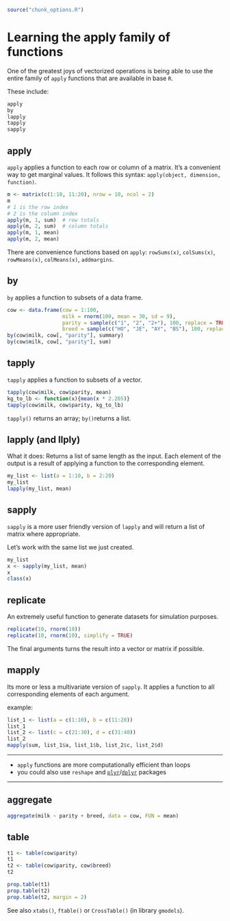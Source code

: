 ```r
source("chunk_options.R")
```

# Learning the apply family of functions

One of the greatest joys of vectorized operations is being able to use the
entire family of `apply` functions that are available in base `R`.

These include:

```r
apply
by
lapply
tapply
sapply
```

## apply

`apply` applies a function to each row or column of a matrix. It's a convenient
way to get marginal values. It follows this syntax: `apply(object, dimension,
function)`.

```r
m <- matrix(c(1:10, 11:20), nrow = 10, ncol = 2)
m
# 1 is the row index
# 2 is the column index
apply(m, 1, sum)  # row totals
apply(m, 2, sum)  # column totals
apply(m, 1, mean)
apply(m, 2, mean)
```

There are convenience functions based on `apply`: `rowSums(x)`, `colSums(x)`,
`rowMeans(x)`, `colMeans(x)`, `addmargins`.

## by

`by` applies a function to subsets of a data frame.

```r
cow <- data.frame(cow = 1:100,
                  milk = rnorm(100, mean = 30, sd = 9),
                  parity = sample(c("1", "2", "2+"), 100, replace = TRUE),
                  breed = sample(c("HO", "JE", "AY", "BS"), 100, replace = TRUE))
by(cow$milk, cow[, "parity"], summary)
by(cow$milk, cow[, "parity"], sum)
```


## tapply

`tapply` applies a function to subsets of a vector.

```r
tapply(cow$milk, cow$parity, mean)
kg_to_lb <- function(x){mean(x * 2.205)}
tapply(cow$milk, cow$parity, kg_to_lb)
```

`tapply()` returns an array; `by()`returns a list. 

## lapply (and llply)

What it does: Returns a list of same length as the input. 
Each element of the output is a result of applying a function to the
corresponding element.

```r
my_list <- list(a = 1:10, b = 2:20)
my_list
lapply(my_list, mean)
```


## sapply

`sapply` is a more user friendly version of `lapply` and will return a list of
matrix where appropriate.

Let's work with the same list we just created.

```r
my_list
x <- sapply(my_list, mean)
x
class(x)
```


## replicate

An extremely useful function to generate datasets for simulation purposes. 

```r
replicate(10, rnorm(10))
replicate(10, rnorm(10), simplify = TRUE)
```

The final arguments turns the result into a vector or matrix if possible.


## mapply
Its more or less a multivariate version of `sapply`. It applies a function to
all corresponding elements of each argument. 

example:

```r
list_1 <- list(a = c(1:10), b = c(11:20))
list_1
list_2 <- list(c = c(21:30), d = c(31:40))
list_2
mapply(sum, list_1$a, list_1$b, list_2$c, list_2$d)
```


---

* `apply` functions are more computationally efficient than loops
* you could also use `reshape` and
  [`plyr`](http://plyr.had.co.nz/)/[`dplyr`](http://cran.rstudio.com/web/packages/dplyr/vignettes/introduction.html)
  packages


---

## aggregate

```r
aggregate(milk ~ parity + breed, data = cow, FUN = mean)
```


## table

```r
t1 <- table(cow$parity)
t1
t2 <- table(cow$parity, cow$breed)
t2

prop.table(t1)
prop.table(t2)
prop.table(t2, margin = 2)
```

See also `xtabs()`, `ftable()` or `CrossTable()` (in library `gmodels`).

